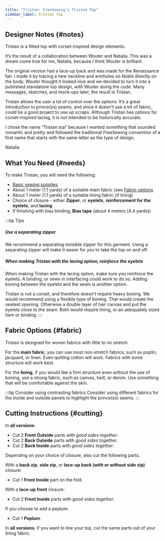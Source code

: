 ```yaml
---
title: "Tristan: FreeSewing's Tristan Top"
sidebar_label: Tristan Top
---
```


<DesignInfo design="tristan" />

## Designer Notes {#notes}

Tristan is a fitted top with corset-inspired design elements.

It’s the result of a collaboration between Wouter and Natalia. This was a dream
come true for me, Natalia, because I think Wouter is brilliant.

The original version had a lace-up back and was made for the Renaissance fair.
I made it by tracing a new neckline and armholes on Noble directly on the body.
Wouter thought it looked nice and we decided to turn it into a published
standalone top design, with Wouter doing the code. Many messages, sketches, and
mock-ups later, the result is Tristan.

Tristan allows the user a lot of control over the options. It’s a great
introduction to prince(ss) seams, and since it doesn’t use a lot of fabric,
could be a good project to use up scraps. Although Tristan has options for
corset-inspired lacing, it is not intended to be historically accurate.

I chose the name “Tristan top” because I wanted something that sounded romantic
and pretty and followed the traditional FreeSewing convention of a first name
that starts with the same letter as the type of design.

Natalia

## What You Need {#needs}

To make Tristan, you will need the following:

- [Basic sewing supplies](/docs/sewing/basic-sewing-supplies)
- About 1 meter (1.1 yards) of a suitable main fabric (see [Fabric
  options](#fabric)
- About 1 meter (1.1 yards) of a suitable lining fabric (if lining)
- Choice of closure - either **Zipper**, or **eyelets**, **reinforcement for
  the eyelets**, and **lacing**
- If finishing with bias binding, **Bias tape** (about 4 meters (4.4 yards))

:::tip Tips

##### Use a separating zipper

We recommend a separating invisible zipper for this garment. Using a separating
zipper will make it easier for you to take the top on and off.

##### When making Tristan with the lacing option, reinforce the eyelets

When making Tristan with the lacing option, make sure you reinforce the
eyelets. A binding, or sewn in interfacing could work to do so. Adding boning
between the eyelets and the seam is another option.

Tristan is not a corset, and therefore doesn't require heavy boning. We would
recommend using a flexible type of boning. That would create the neatest
opening. Otherwise a double layer of hair canvas and put the eyelets close to
the seam. Both would require lining, or an adequately sized hem or binding.
:::

## Fabric Options {#fabric}

Tristan is designed for woven fabrics with little to no stretch.

For the **main fabric**, you can use most non-stretch fabrics, such as poplin,
jacquard, or linen. Even quilting cotton will work. Fabrics with some structure
will work best.

For the **lining**, if you would like a firm structure even without the use of
boning, use a strong fabric, such as canvas, twill, or denim. Use something
that will be comfortable against the skin.

:::tip Consider using contrasting fabrics
Consider using different fabrics for the inside and outside panels to highlight
the prince(ss) seams.
:::

## Cutting Instructions {#cutting}

In **all versions**:

- Cut 2 **Front Outside** parts with _good sides together_.
- Cut 2 **Back Outside** parts with _good sides together_.
- Cut 2 **Back Inside** parts with _good sides together_.

Depending on your choice of closure, also cut the following parts.

With a **back zip**, **side zip**, or **lace-up back (with or without side
zip)** closure:

- Cut 1 **Front Inside** part on the fold.

With a **lace-up front** closure:

- Cut 2 **Front Inside** parts with _good sides together_.

If you choose to add a peplum:

- Cut 1 **Peplum**.

In **all versions**, if you want to line your top, cut the same parts out of
your lining fabric.
